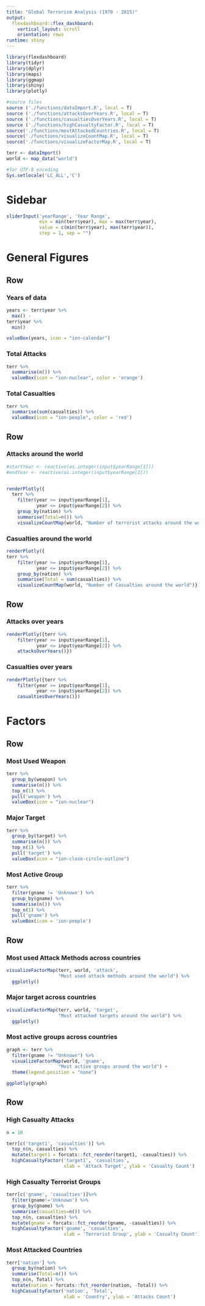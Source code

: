 ```yaml
---
title: "Global Terrorism Analysis (1970 - 2015)"
output: 
  flexdashboard::flex_dashboard:
    vertical_layout: scroll
    orientation: rows
runtime: shiny
---
```


```r
library(flexdashboard)
library(tidyr)
library(dplyr)
library(maps)
library(ggmap)
library(shiny)
library(plotly)
```

```r
#source files
source ('./functions/dataImport.R', local = T)
source ('./functions/attacksOverYears.R', local = T)
source ('./functions/casualtiesOverYears.R', local = T)
source ('./functions/highCasualtyFactor.R', local = T)
source('./functions/mostAttackedCountries.R', local = T)
source('./functions/visualizeCountMap.R', local = T)
source('./functions/visualizeFactorMap.R', local = T)
```

```r
terr <- dataImport()
world <- map_data("world")
```

```r
#for UTF-8 encoding
Sys.setlocale('LC_ALL','C')
```

Sidebar {.sidebar}
=======================================================================
```r
sliderInput('yearRange', 'Year Range',
            min = min(terr$year), max = max(terr$year),
            value = c(min(terr$year), max(terr$year)),
            step = 1, sep = "")
```


General Figures
=======================================================================

Row
-----------------------------------------------------------------------

### Years of data

```r
years <- terr$year %>%
  max() -
terr$year %>%
  min()

valueBox(years, icon = "ion-calendar")
```

### Total Attacks

```r
terr %>%
  summarise(n()) %>%
  valueBox(icon = "ion-nuclear", color = 'orange')
```

### Total Casualties

```r
terr %>%
  summarise(sum(casualties)) %>%
  valueBox(icon = "ion-people", color = 'red')
```

Row {.tabset}
-----------------------------------------------------------------------

### Attacks around the world

```r
#startYear <- reactive(as.integer(input$yearRange[1]))
#endYear <- reactive(as.integer(input$yearRange[2]))


renderPlotly({
  terr %>%
    filter(year >= input$yearRange[1], 
           year <= input$yearRange[2]) %>%
    group_by(nation) %>%
    summarise(Total=n()) %>%
    visualizeCountMap(world, "Number of terrorist attacks around the world")})
```

### Casualties around the world

```r
renderPlotly({
terr %>%
    filter(year >= input$yearRange[1], 
           year <= input$yearRange[2]) %>%
    group_by(nation) %>%
    summarise(Total = sum(casualties)) %>%
    visualizeCountMap(world, "Number of Casualties around the world")})
```

Row
-----------------------------------------------------------------------

### Attacks over years

```r
renderPlotly({terr %>%
    filter(year >= input$yearRange[1], 
           year <= input$yearRange[2]) %>%
    attacksOverYears()})
```

### Casualties over years

```r
renderPlotly({terr %>%
    filter(year >= input$yearRange[1], 
           year <= input$yearRange[2]) %>%
    casualtiesOverYears()})
```

Factors
=======================================================================

Row
-----------------------------------------------------------------------

### Most Used Weapon

```r
terr %>%
  group_by(weapon) %>%
  summarise(n()) %>%
  top_n(1) %>%
  pull('weapon') %>%
  valueBox(icon = "ion-nuclear")
```

### Major Target

```r
terr %>%
  group_by(target) %>%
  summarise(n()) %>%
  top_n(1) %>%
  pull('target') %>%
  valueBox(icon = "ion-close-circle-outline")
```


### Most Active Group

```r
terr %>%
  filter(gname != 'Unknown') %>%
  group_by(gname) %>%
  summarise(n()) %>%
  top_n(1) %>%
  pull('gname') %>%
  valueBox(icon = 'ion-people')
```


Row {.tabset}
-----------------------------------------------------------------------

### Most used Attack Methods across countries

```r
visualizeFactorMap(terr, world, 'attack',
                   "Most used attack methods around the world") %>%
  ggplotly()
```

### Major target across countries

```r
visualizeFactorMap(terr, world, 'target',
                   "Most attacked targets around the world") %>%
  ggplotly()
```

### Most active groups across countries

```r
graph <- terr %>%
  filter(gname != "Unknown") %>%
  visualizeFactorMap(world, 'gname',
                   "Most active groups around the world") +
  theme(legend.position = "none")

ggplotly(graph)
```

Row {.tabset}
-----------------------------------------------------------------------

### High Casualty Attacks

```r
n = 10

terr[c('target1', 'casualties')] %>%
  top_n(n, casualties) %>% 
  mutate(target1 = forcats::fct_reorder(target1, -casualties)) %>%
  highCasualtyFactor('target1', 'casualties', 
                     xlab = 'Attack Target', ylab = 'Casualty Count')
```

### High Casualty Terrorist Groups

```r
terr[c('gname', 'casualties')]%>%
  filter(gname!='Unknown') %>%
  group_by(gname) %>%
  summarise(casualties=n()) %>%
  top_n(n, casualties) %>%
  mutate(gname = forcats::fct_reorder(gname, -casualties)) %>%
  highCasualtyFactor('gname', 'casualties', 
                     xlab = 'Terrorist Group', ylab = 'Casualty Count')
```

### Most Attacked Countries

```r
terr['nation'] %>%
  group_by(nation) %>%
  summarise(Total=n()) %>%
  top_n(n, Total) %>%
  mutate(nation = forcats::fct_reorder(nation, -Total)) %>%
  highCasualtyFactor('nation', 'Total', 
                     xlab = 'Country', ylab = 'Attacks Count')
```